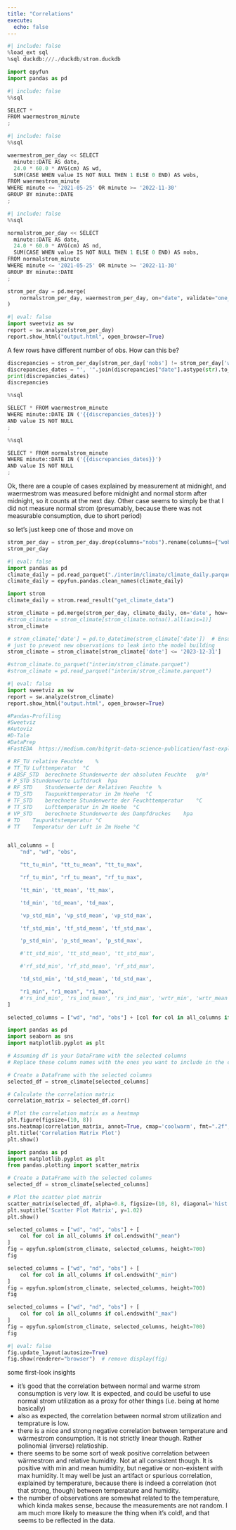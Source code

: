 ```yaml
---
title: "Correlations"
execute:
  echo: false
---
```


```python
#| include: false
%load_ext sql
%sql duckdb:///./duckdb/strom.duckdb

import epyfun
import pandas as pd
```

```python
#| include: false
%%sql

SELECT *
FROM waermestrom_minute
;
```


```python
#| include: false
%%sql

waermestrom_per_day << SELECT 
  minute::DATE AS date,
  24.0 * 60.0 * AVG(cm) AS wd,
  SUM(CASE WHEN value IS NOT NULL THEN 1 ELSE 0 END) AS wobs,
FROM waermestrom_minute
WHERE minute <= '2021-05-25' OR minute >= '2022-11-30'
GROUP BY minute::DATE
;
```


```python
#| include: false
%%sql

normalstrom_per_day << SELECT 
  minute::DATE AS date,
  24.0 * 60.0 * AVG(cm) AS nd,
  SUM(CASE WHEN value IS NOT NULL THEN 1 ELSE 0 END) AS nobs,
FROM normalstrom_minute
WHERE minute <= '2021-05-25' OR minute >= '2022-11-30'
GROUP BY minute::DATE
;
```

```python
strom_per_day = pd.merge(
    normalstrom_per_day, waermestrom_per_day, on="date", validate="one_to_one"
)
```


```python
#| eval: false
import sweetviz as sw
report = sw.analyze(strom_per_day)
report.show_html("output.html", open_browser=True)
```

A few rows have different number of obs. How can this be?
```python
discrepancies = strom_per_day[strom_per_day['nobs'] != strom_per_day['wobs']]
discrepancies_dates = "', '".join(discrepancies["date"].astype(str).to_list())
print(discrepancies_dates)
discrepancies
```



```python
%%sql

SELECT * FROM waermestrom_minute 
WHERE minute::DATE IN ('{{discrepancies_dates}}')
AND value IS NOT NULL
;
```


```python
%%sql

SELECT * FROM normalstrom_minute 
WHERE minute::DATE IN ('{{discrepancies_dates}}')
AND value IS NOT NULL
;
```


Ok, there are a couple of cases explained by measurement at midnight, and waermestrom was measured before midnight and normal storm after midnight, so it counts at the next day. Other case seems to simply be that I did not measure normal strom (presumably, because there was not measurable consumption, due to short period)

so let's just keep one of those and move on

```python
strom_per_day = strom_per_day.drop(columns="nobs").rename(columns={"wobs":"obs"})
strom_per_day
```


```python
#| eval: false
import pandas as pd
climate_daily = pd.read_parquet("./interim/climate/climate_daily.parquet")
climate_daily = epyfun.pandas.clean_names(climate_daily)
```

```python
import strom
climate_daily = strom.read_result("get_climate_data")
```

```python
strom_climate = pd.merge(strom_per_day, climate_daily, on='date', how='left')
#strom_climate = strom_climate[strom_climate.notna().all(axis=1)]
strom_climate
```

```python
# strom_climate['date'] = pd.to_datetime(strom_climate['date'])  # Ensure the date column is in datetime format
# just to prevent new observations to leak into the model building
strom_climate = strom_climate[strom_climate['date'] <= '2023-12-31']

#strom_climate.to_parquet("interim/strom_climate.parquet")
#strom_climate = pd.read_parquet("interim/strom_climate.parquet")
```

```python
#| eval: false
import sweetviz as sw
report = sw.analyze(strom_climate)
report.show_html("output.html", open_browser=True)

#Pandas-Profiling
#Sweetviz
#Autoviz
#D-Tale
#DataPrep
#FastEDA  https://medium.com/bitgrit-data-science-publication/fast-exploratory-data-analysis-with-one-line-of-code-677fcba2342e
```


```python
# RF_TU	relative Feuchte	%
# TT_TU	Lufttemperatur	°C
# ABSF_STD	berechnete Stundenwerte der absoluten Feuchte	g/m³
# P_STD	Stundenwerte Luftdruck	hpa
# RF_STD	Stundenwerte der Relativen Feuchte	%
# TD_STD	Taupunkttemperatur in 2m Hoehe	°C
# TF_STD	berechnete Stundenwerte der Feuchttemperatur	°C
# TT_STD	Lufttemperatur in 2m Hoehe	°C
# VP_STD	berechnete Stundenwerte des Dampfdruckes	hpa
# TD	Taupunktstemperatur	°C
# TT	Temperatur der Luft in 2m Hoehe	°C


all_columns = [
    "nd", "wd", "obs", 

    "tt_tu_min", "tt_tu_mean", "tt_tu_max",

    "rf_tu_min", "rf_tu_mean", "rf_tu_max",

    'tt_min', 'tt_mean', 'tt_max',

    'td_min', 'td_mean', 'td_max',

    'vp_std_min', 'vp_std_mean', 'vp_std_max',

    'tf_std_min', 'tf_std_mean', 'tf_std_max',

    'p_std_min', 'p_std_mean', 'p_std_max',

    #'tt_std_min', 'tt_std_mean', 'tt_std_max',

    #'rf_std_min', 'rf_std_mean', 'rf_std_max',

    'td_std_min', 'td_std_mean', 'td_std_max',

    "r1_min", "r1_mean", "r1_max",
    #'rs_ind_min', 'rs_ind_mean', 'rs_ind_max', 'wrtr_min', 'wrtr_mean', 'wrtr_max'
]

selected_columns = ["wd", "nd", "obs"] + [col for col in all_columns if col.endswith("_mean")]
```

```python
import pandas as pd
import seaborn as sns
import matplotlib.pyplot as plt

# Assuming df is your DataFrame with the selected columns
# Replace these column names with the ones you want to include in the correlation matrix

# Create a DataFrame with the selected columns
selected_df = strom_climate[selected_columns]

# Calculate the correlation matrix
correlation_matrix = selected_df.corr()

# Plot the correlation matrix as a heatmap
plt.figure(figsize=(10, 8))
sns.heatmap(correlation_matrix, annot=True, cmap='coolwarm', fmt=".2f", linewidths=.5)
plt.title('Correlation Matrix Plot')
plt.show()

```


```python
import pandas as pd
import matplotlib.pyplot as plt
from pandas.plotting import scatter_matrix

# Create a DataFrame with the selected columns
selected_df = strom_climate[selected_columns]

# Plot the scatter plot matrix
scatter_matrix(selected_df, alpha=0.8, figsize=(10, 8), diagonal='hist')
plt.suptitle('Scatter Plot Matrix', y=1.02)
plt.show()

```

```python
selected_columns = ["wd", "nd", "obs"] + [
    col for col in all_columns if col.endswith("_mean")
]
fig = epyfun.splom(strom_climate, selected_columns, height=700)
fig
```

```python
selected_columns = ["wd", "nd", "obs"] + [
    col for col in all_columns if col.endswith("_min")
]
fig = epyfun.splom(strom_climate, selected_columns, height=700)
fig
```

```python
selected_columns = ["wd", "nd", "obs"] + [
    col for col in all_columns if col.endswith("_max")
]
fig = epyfun.splom(strom_climate, selected_columns, height=700)
fig
```


```python
#| eval: false
fig.update_layout(autosize=True) 
fig.show(renderer="browser")  # remove display(fig)
```


some first-look insights

- it's good that the correlation between normal and warme strom consumption is very low. It is expected, and could be useful to use normal strom utilization as a proxy for other things (i.e. being at home basically)
- also as expected, the correlation between normal strom utilization and temprature is low.
- there is a nice and strong negative correlation between temperature and wärmestrom consumption. It is not strictly linear though. Rather polinomial (inverse) relatioship.
- there seems to be some sort of weak positive correlation between wärmestrom and relative humidity. Not at all consistent though. It is positive with min and mean humidity, but negative or non-existent with max humidity. It may well be just an artifact or spurious correlation, explained by temperature, because there is indeed a correlation (not that strong, though) between temperature and humidity.
- the number of observations are somewhat related to the temperature, which kinda makes sense, because the measurements are not random. I am much more likely to measure the thing when it's cold!, and that seems to be reflected in the data.


